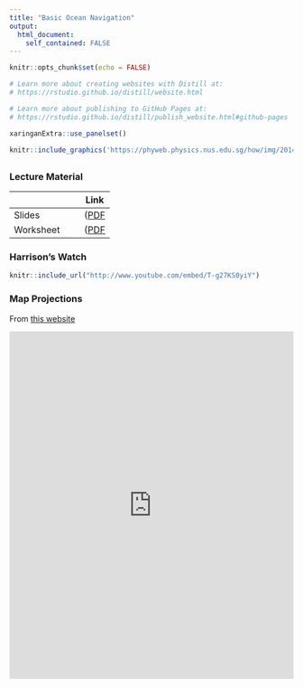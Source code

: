 ```yaml
---
title: "Basic Ocean Navigation"
output: 
  html_document:
    self_contained: FALSE
---
```


```r
knitr::opts_chunk$set(echo = FALSE)

# Learn more about creating websites with Distill at:
# https://rstudio.github.io/distill/website.html

# Learn more about publishing to GitHub Pages at:
# https://rstudio.github.io/distill/publish_website.html#github-pages

xaringanExtra::use_panelset()
```


```r
knitr::include_graphics('https://phyweb.physics.nus.edu.sg/how/img/2014_how_logo.png')
```

##  {.panelset}

### Lecture Material

|           | Link |
| --------- | :--: |
| Slides    | (<a href="./pdf-files/piracy_slides.pdf" target="_blank">PDF</a>  |
| Worksheet | (<a href="./pdf-files/piracy_ws.pdf" target="_blank">PDF</a>  |

### Harrison's Watch

<!-- <iframe width="100%" height="315" src="https://www.youtube.com/embed/T-g27KS0yiY" frameborder="0" allowfullscreen></iframe> -->

```r
knitr::include_url("http://www.youtube.com/embed/T-g27KS0yiY")
```


### Map Projections

From [this website](https://www.jasondavies.com/maps/transition/)

<iframe width="100%" height="615" src="https://www.jasondavies.com/maps/transition" frameborder="0" allowfullscreen> </iframe>
